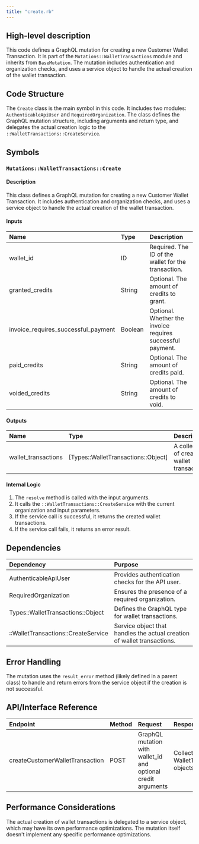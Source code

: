 ```yaml
---
title: "create.rb"
---
```


## High-level description
This code defines a GraphQL mutation for creating a new Customer Wallet Transaction. It is part of the `Mutations::WalletTransactions` module and inherits from `BaseMutation`. The mutation includes authentication and organization checks, and uses a service object to handle the actual creation of the wallet transaction.

## Code Structure
The `Create` class is the main symbol in this code. It includes two modules: `AuthenticableApiUser` and `RequiredOrganization`. The class defines the GraphQL mutation structure, including arguments and return type, and delegates the actual creation logic to the `::WalletTransactions::CreateService`.

## Symbols

### `Mutations::WalletTransactions::Create`
#### Description
This class defines a GraphQL mutation for creating a new Customer Wallet Transaction. It includes authentication and organization checks, and uses a service object to handle the actual creation of the wallet transaction.

#### Inputs
| Name | Type | Description |
|:-----|:-----|:------------|
| wallet_id | ID | Required. The ID of the wallet for the transaction. |
| granted_credits | String | Optional. The amount of credits to grant. |
| invoice_requires_successful_payment | Boolean | Optional. Whether the invoice requires successful payment. |
| paid_credits | String | Optional. The amount of credits paid. |
| voided_credits | String | Optional. The amount of credits to void. |

#### Outputs
| Name | Type | Description |
|:-----|:-----|:------------|
| wallet_transactions | [Types::WalletTransactions::Object] | A collection of created wallet transactions. |

#### Internal Logic
1. The `resolve` method is called with the input arguments.
2. It calls the `::WalletTransactions::CreateService` with the current organization and input parameters.
3. If the service call is successful, it returns the created wallet transactions.
4. If the service call fails, it returns an error result.

## Dependencies
| Dependency | Purpose |
|:-----------|:--------|
| AuthenticableApiUser | Provides authentication checks for the API user. |
| RequiredOrganization | Ensures the presence of a required organization. |
| Types::WalletTransactions::Object | Defines the GraphQL type for wallet transactions. |
| ::WalletTransactions::CreateService | Service object that handles the actual creation of wallet transactions. |

## Error Handling
The mutation uses the `result_error` method (likely defined in a parent class) to handle and return errors from the service object if the creation is not successful.

## API/Interface Reference
| Endpoint | Method | Request | Response | Description |
|:---------|:-------|:--------|:---------|:------------|
| createCustomerWalletTransaction | POST | GraphQL mutation with wallet_id and optional credit arguments | Collection of WalletTransaction objects | Creates a new Customer Wallet Transaction |

## Performance Considerations
The actual creation of wallet transactions is delegated to a service object, which may have its own performance optimizations. The mutation itself doesn't implement any specific performance optimizations.